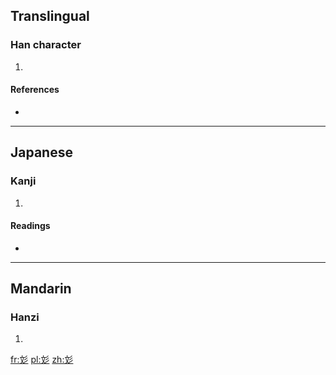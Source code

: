 ==Translingual==

===Han character===
{{Han char|rn=59|rad=彡|as=04|sn=7|four=|canj=卜大竹竹竹 (YKHHH)}}

# {{defn|Han|sort=彡04}}

====References====
* {{Han ref|kx=0363.070|dkj=09971|dj=0682.020|hdz=20853.030|uh=5F63|ud=24419}}

----

==Japanese==

===Kanji===
{{ja-kanji|grade=|rs=彡04}}

# {{defn|Japanese|sort=彡04}}

====Readings====
* {{ja-readings|on=[[ぶん]] (bun), [[もん]] (mon)|kun=[[あや]] (aya)}}

----

==Mandarin==

===Hanzi===
{{cmn-hanzi|pin=[[wén]] ([[wen2]])|wg=wen<sup>2</sup>}}

# {{defn|Mandarin|sort=彡04}}

[[fr:彣]]
[[pl:彣]]
[[zh:彣]]